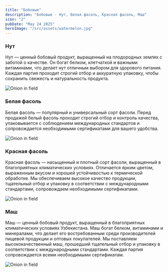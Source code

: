 ```yaml
---
title: "Бобовые"
description: "Бобовые - Нут, Белая фасоль, Красная фасоль, Маш"
icon: "2"
pubDate: "May 24 2025"
heroImage: "/src/assets/watermelon.jpg"
---
```



<div>
  <h3>Нут</h3>
  <p>
    Нут — ценный бобовый продукт, выращенный на плодородных землях с заботой о
    качестве. Он богат белком, клетчаткой и важными витаминами, что делает нут
    отличным выбором для здорового питания. Каждая партия проходит строгий отбор
    и аккуратную упаковку, чтобы сохранить свежесть и натуральность продукта.
  </p>
  <Image src={Watermelon} alt="Onion in field" />
</div>

<div>
  <h3>Белая фасоль</h3>
  <p>
    Белая фасоль — популярный и универсальный сорт фасоли. Перед продажей белый
    фасоль проходит строгий отбор и контроль качества, упаковывается с
    соблюдением международных стандартов и сопровождается необходимыми
    сертификатами для вашего удобства.
  </p>
  <Image src={Watermelon} alt="Onion in field" />
</div>

<div>
  <h3>Красная фасоль</h3>
  <p>
    Красная фасоль — насыщенный и плотный сорт фасоли, выращенный в
    благоприятных климатических условиях. Отличается ярким цветом, выраженным
    вкусом и хорошей устойчивостью к термической обработке. Мы обеспечиваем
    высокое качество продукции, тщательный отбор и упаковку в соответствии с
    международными стандартами, сопровождаем необходимыми сертификатами.
  </p>
  <Image src={Watermelon} alt="Onion in field" />
</div>

<div>
  <h3>Маш</h3>
  <p>
    Маш — ценный бобовый продукт, выращенный в благоприятных климатических
    условиях Узбекистана. Маш богат белком, витаминами и минералами, что делает
    его востребованным среди производителей пищевой продукции и оптовых
    покупателей. Мы поставляем высококачественный маш, прошедший тщательный
    отбор и упаковку в соответствии с международными стандартами. Каждая партия
    сопровождается всеми необходимыми сертификатам.
  </p>
  <Image src={Watermelon} alt="Onion in field" />
</div>
